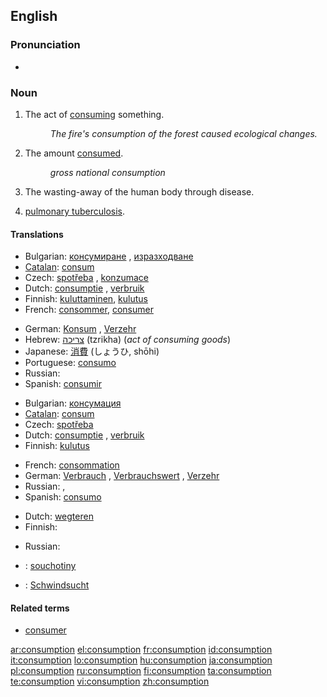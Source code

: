 ==English==

===Pronunciation===
* {{audio|en-us-consumption.ogg|Audio (US)}}

===Noun===
{{en-noun|-}}

# The act of [[consume|consuming]] something.
#: ''The fire's consumption of the forest caused ecological changes.''
# The amount [[consume|consumed]].
#: ''gross national consumption''
# {{pathology}} The wasting-away of the human body through disease.
# {{pathology|obsolete}} [[pulmonary tuberculosis]].

====Translations====
{{trans-top|the act of consuming something}}
* Bulgarian: [[консумиране]] {{f}}, [[изразходване]] {{n}}
* [[Catalan]]: [[consum]] {{m}}
* Czech: [[spotřeba]] {{f}}, [[konzumace]] {{f}}
* Dutch: [[consumptie]] {{f}}, [[verbruik]] {{n}}
* Finnish: [[kuluttaminen]], [[kulutus]]
* French: [[consommer]], [[consumer]]
{{trans-mid}}
* German: [[Konsum]] {{m}}, [[Verzehr]] {{m}}
* Hebrew: [[צריכה]] (tzrikha) {{f}} (''act of consuming goods'')
* Japanese: [[消費]] (しょうひ, shōhi)
* Portuguese: [[consumo]] {{m}}
* Russian: {{t|ru|потребление|n|sc=Cyrl|tr=potreblénije}}
* Spanish: [[consumir]]
{{trans-bottom}}

{{trans-top|the amount consumed}}
* Bulgarian: [[консумация]] {{f}}
* [[Catalan]]: [[consum]] {{m}}
* Czech: [[spotřeba]] {{f}}
* Dutch: [[consumptie]] {{f}}, [[verbruik]] {{n}}
* Finnish: [[kulutus]]
{{trans-mid}}
* French: [[consommation]] {{f}}
* German: [[Verbrauch]] {{m}}, [[Verbrauchswert]] {{m}}, [[Verzehr]] {{m}}
* Russian: {{t|ru|потребление|n|sc=Cyrl|tr=potreblénije}}, {{t|ru|расход|m|sc=Cyrl|tr=rasxód}}
* Spanish: [[consumo]]
{{trans-bottom}}

{{trans-top|wasting-away of the human body through disease}}
* Dutch: [[wegteren]] {{n}}
* Finnish: {{t|fi|riutuminen}}
{{trans-mid}}
* Russian: {{t|ru|истощение|n|sc=Cyrl|tr=istoščénije}}
{{trans-bottom}}

{{trans-see|pulmonary tuberculosis}}

{{checktrans-top}}
* {{ttbc|Czech}}: [[souchotiny]]
{{trans-mid}}
* {{ttbc|German}}: [[Schwindsucht]] {{f}}
{{trans-bottom}}

====Related terms====
* [[consumer]]

[[ar:consumption]]
[[el:consumption]]
[[fr:consumption]]
[[id:consumption]]
[[it:consumption]]
[[lo:consumption]]
[[hu:consumption]]
[[ja:consumption]]
[[pl:consumption]]
[[ru:consumption]]
[[fi:consumption]]
[[ta:consumption]]
[[te:consumption]]
[[vi:consumption]]
[[zh:consumption]]